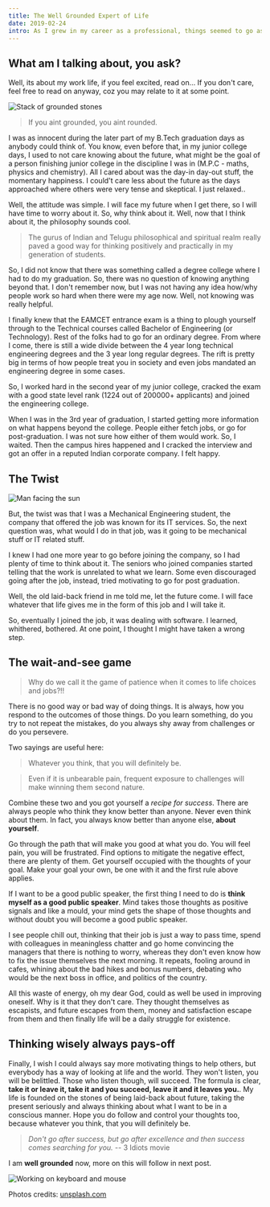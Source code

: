 ```yaml
---
title: The Well Grounded Expert of Life
date: 2019-02-24
intro: As I grew in my career as a professional, things seemed to go as planned, or did they?!!🤔
---
```


## What am I talking about, you ask?

Well, its about my work life, if you feel excited, read on... If you don't care, feel free to read on anyway, coz you may relate to it at some point.

![Stack of grounded stones](https://images.unsplash.com/photo-1506718468845-7578aa47670b?ixlib=rb-1.2.1&auto=format&fit=crop&w=1500&q=80)

> If you aint grounded, you aint rounded.

I was as innocent during the later part of my B.Tech graduation days as anybody could think of. You know, even before that, in my junior college days, I used to not care knowing about the future, what might be the goal of a person finishing junior college in the discipline I was in (M.P.C - maths, physics and chemistry). All I cared about was the day-in day-out stuff, the momentary happiness. I could't care less about the future as the days approached where others were very tense and skeptical. I just relaxed..

Well, the attitude was simple. I will face my future when I get there, so I will have time to worry about it. So, why think about it. Well, now that I think about it, the philosophy sounds cool.

> The gurus of Indian and Telugu philosophical and spiritual realm really paved a good way for thinking positively and practically in my generation of students.

So, I did not know that there was something called a degree college where I had to do my graduation. So, there was no question of knowing anything beyond that. I don't remember now, but I was not having any idea how/why people work so hard when there were my age now. Well, not knowing was really helpful.

I finally knew that the EAMCET entrance exam is a thing to plough yourself through to the Technical courses called Bachelor of Engineering (or Technology). Rest of the folks had to go for an ordinary degree. From where I come, there is still a wide divide between the 4 year long technical engineering degrees and the 3 year long regular degrees. The rift is pretty big in terms of how people treat you in society and even jobs mandated an engineering degree in some cases.

So, I worked hard in the second year of my junior college, cracked the exam with a good state level rank (1224 out of 200000+ applicants) and joined the engineering college.

When I was in the 3rd year of graduation, I started getting more information on what happens beyond the college. People either fetch jobs, or go for post-graduation. I was not sure how either of them would work. So, I waited. Then the campus hires happened and I cracked the interview and got an offer in a reputed Indian corporate company. I felt happy.

## The Twist

![Man facing the sun](https://images.unsplash.com/photo-1516796248643-97015ffc715d?ixlib=rb-1.2.1&ixid=eyJhcHBfaWQiOjEyMDd9&auto=format&fit=crop&w=1500&q=80)

But, the twist was that I was a Mechanical Engineering student, the company that offered the job was known for its IT services. So, the next question was, what would I do in that job, was it going to be mechanical stuff or IT related stuff.

I knew I had one more year to go before joining the company, so I had plenty of time to think about it. The seniors who joined companies started telling that the work is unrelated to what we learn. Some even discouraged going after the job, instead, tried motivating to go for post graduation.

Well, the old laid-back friend in me told me, let the future come. I will face whatever that life gives me in the form of this job and I will take it.

So, eventually I joined the job, it was dealing with software. I learned, whithered, bothered. At one point, I thought I might have taken a wrong step.

## The wait-and-see game

> Why do we call it the game of patience when it comes to life choices and jobs?!!

There is no good way or bad way of doing things. It is always, how you respond to the outcomes of those things. Do you learn something, do you try to not repeat the mistakes, do you always shy away from challenges or do you persevere.

Two sayings are useful here:

> Whatever you think, that you will definitely be.

> Even if it is unbearable pain, frequent exposure to challenges will make winning them second nature.

Combine these two and you got yourself a _recipe for success_. There are always people who think they know better than anyone. Never even think about them. In fact, you always know better than anyone else, **about yourself**.

Go through the path that will make you good at what you do. You will feel pain, you will be frustrated. Find options to mitigate the negative effect, there are plenty of them. Get yourself occupied with the thoughts of your goal. Make your goal your own, be one with it and the first rule above applies.

If I want to be a good public speaker, the first thing I need to do is **think myself as a good public speaker**. Mind takes those thoughts as positive signals and like a mould, your mind gets the shape of those thoughts and without doubt you will become a good public speaker.

I see people chill out, thinking that their job is just a way to pass time, spend with colleagues in meaningless chatter and go home convincing the managers that there is nothing to worry, whereas they don't even know how to fix the issue themselves the next morning. It repeats, fooling around in cafes, whining about the bad hikes and bonus numbers, debating who would be the next boss in office, and politics of the country.

All this waste of energy, oh my dear God, could as well be used in improving oneself. Why is it that they don't care. They thought themselves as escapists, and future escapes from them, money and satisfaction escape from them and then finally life will be a daily struggle for existence.

## Thinking wisely always pays-off

Finally, I wish I could always say more motivating things to help others, but everybody has a way of looking at life and the world. They won't listen, you will be belittled. Those who listen though, will succeed. The formula is clear, **take it or leave it, take it and you succeed, leave it and it leaves you.**. My life is founded on the stones of being laid-back about future, taking the present seriously and always thinking about what I want to be in a conscious manner. Hope you do follow and control your thoughts too, because whatever you think, that you will definitely be.

> _Don't go after success, but go after excellence and then success comes searching for you._ -- 3 Idiots movie

I am **well grounded** now, more on this will follow in next post.

![Working on keyboard and mouse](https://images.unsplash.com/38/awhCbhLqRceCdjcPQUnn_IMG_0249.jpg?ixlib=rb-1.2.1&ixid=eyJhcHBfaWQiOjEyMDd9&auto=format&fit=crop&w=967&q=80)

Photos credits: <a target="_blank" href="https://unsplash.com">unsplash.com</a>
